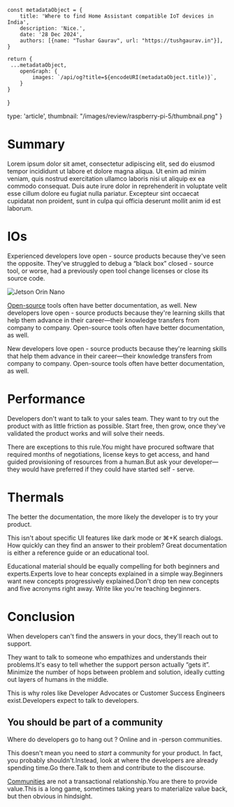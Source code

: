 
    const metadataObject = {
        title: 'Where to find Home Assistant compatible IoT devices in India',
        description: 'Nice.',
        date: '28 Dec 2024',
        authors: [{name: "Tushar Gaurav", url: "https://tushgaurav.in"}],
    }

    return {
     ...metadataObject,
        openGraph: {
            images: `/api/og?title=${encodeURI(metadataObject.title)}`,
        } 
    }
}

   type: 'article',
   thumbnail: "/images/review/raspberry-pi-5/thumbnail.png"
}

<Topbar
    thumbnail='/images/articles/placeholder.png'
    title="Where to find Home Assistant compatible IoT devices in India?"
    author='Tushar Gaurav'
    date='8 Jan 2025'
      />

# Summary
Lorem ipsum dolor sit amet, consectetur adipiscing elit, sed do eiusmod tempor incididunt ut labore et dolore magna aliqua. Ut enim ad minim veniam, quis nostrud exercitation ullamco laboris nisi ut aliquip ex ea commodo consequat. Duis aute irure dolor in reprehenderit in voluptate velit esse cillum dolore eu fugiat nulla pariatur. Excepteur sint occaecat cupidatat non proident, sunt in culpa qui officia deserunt mollit anim id est laborum.

# IOs

Experienced developers love open - source products because they've seen the opposite. They've struggled to debug a “black box” closed - source tool, or worse, had a previously open tool change licenses or close its source code.

![Jetson Orin Nano](/images/review/jetson-orin-nano/jetson_io.png)

[Open-source](/n/open-source) tools often have better documentation, as well. New developers love open - source products because they're learning skills that help them advance in their career—their knowledge transfers from company to company. Open-source tools often have better documentation, as well.

New developers love open - source products because they're learning skills that help them advance in their career—their knowledge transfers from company to company. Open-source tools often have better documentation, as well.

# Performance

Developers don't want to talk to your sales team. They want to try out the product with as little friction as possible. Start free, then grow, once they've validated the product works and will solve their needs.

There are exceptions to this rule.You might have procured software that required months of negotiations, license keys to get access, and hand guided provisioning of resources from a human.But ask your developer—they would have preferred if they could have started self - serve.

# Thermals

The better the documentation, the more likely the developer is to try your product.

This isn't about specific UI features like dark mode or ⌘+K search dialogs. How quickly can they find an answer to their problem? Great documentation is either a reference guide or an educational tool.

Educational material should be equally compelling for both beginners and experts.Experts love to hear concepts explained in a simple way.Beginners want new concepts progressively explained.Don't drop ten new concepts and five acronyms right away. Write like you're teaching beginners.

# Conclusion

When developers can't find the answers in your docs, they'll reach out to support.

They want to talk to someone who empathizes and understands their problems.It's easy to tell whether the support person actually “gets it”. Minimize the number of hops between problem and solution, ideally cutting out layers of humans in the middle.

This is why roles like Developer Advocates or Customer Success Engineers exist.Developers expect to talk to developers.

## You should be part of a community

Where do developers go to hang out ? Online and in -person communities.

This doesn't mean you need to _start_ a community for your product. In fact, you probably shouldn't.Instead, look at where the developers are already spending time.Go there.Talk to them and contribute to the discourse.

[Communities](/n/moderation) are not a transactional relationship.You are there to provide value.This is a long game, sometimes taking years to materialize value back, but then obvious in hindsight.
